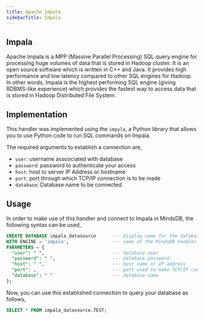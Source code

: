 ```yaml
---
title: Apache Impala
sidebarTitle: Impala
---
```


## Impala

Apache Impala is a MPP (Massive Parallel Processing) SQL query engine for processing huge volumes of data that is stored in Hadoop cluster. It is an open source software which is written in C++ and Java. It provides high performance and low latency compared to other SQL engines for Hadoop. In other words, Impala is the highest performing SQL engine (giving RDBMS-like experience) which provides the fastest way to access data that is stored in Hadoop Distributed File System.

## Implementation
This handler was implemented using the `impyla`, a Python library that allows you to use Python code to run SQL commands on Impala.

The required arguments to establish a connection are,
* `user`: username asscociated with database
* `password`: password to authenticate your access
* `host`: host to server IP Address or hostname
* `port`: port through which TCP/IP connection is to be made
* `database`: Database name to be connected

## Usage
In order to make use of this handler and connect to Impala in MindsDB, the following syntax can be used,
~~~~sql
CREATE DATABASE impala_datasource      --- display name for the database
WITH ENGINE = 'impala',                --- name of the MindsDB handler
PARAMETERS = {
  "user": " ",                         --- database user
  "password": " ",                     --- database password
  "host": " ",                         --- host name or IP address
  "port": ,                            --- port used to make TCP/IP connection
  "database": " "                      --- database name
};
~~~~

Now, you can use this established connection to query your database as follows,
~~~~sql
SELECT * FROM impala_datasource.TEST;
~~~~
